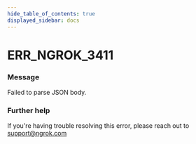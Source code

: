 ```yaml
---
hide_table_of_contents: true
displayed_sidebar: docs
---
```



# ERR_NGROK_3411

### Message

Failed to parse JSON body.

<ErrorDetails error="err_ngrok_3411" />

### Further help

If you're having trouble resolving this error, please reach out to [support@ngrok.com](mailto:support@ngrok.com?subject=Help%20with%20ERR_NGROK_3411)

